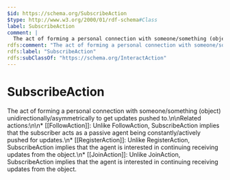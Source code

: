 ```yaml
---
$id: https://schema.org/SubscribeAction
$type: http://www.w3.org/2000/01/rdf-schema#Class
label: SubscribeAction
comment: |
  The act of forming a personal connection with someone/something (object) unidirectionally/asymmetrically to get updates pushed to.\n\nRelated actions:\n\n* [[FollowAction]]: Unlike FollowAction, SubscribeAction implies that the subscriber acts as a passive agent being constantly/actively pushed for updates.\n* [[RegisterAction]]: Unlike RegisterAction, SubscribeAction implies that the agent is interested in continuing receiving updates from the object.\n* [[JoinAction]]: Unlike JoinAction, SubscribeAction implies that the agent is interested in continuing receiving updates from the object.
rdfs:comment: "The act of forming a personal connection with someone/something (object) unidirectionally/asymmetrically to get updates pushed to.\\n\\nRelated actions:\\n\\n* [[FollowAction]]: Unlike FollowAction, SubscribeAction implies that the subscriber acts as a passive agent being constantly/actively pushed for updates.\\n* [[RegisterAction]]: Unlike RegisterAction, SubscribeAction implies that the agent is interested in continuing receiving updates from the object.\\n* [[JoinAction]]: Unlike JoinAction, SubscribeAction implies that the agent is interested in continuing receiving updates from the object."
rdfs:label: "SubscribeAction"
rdfs:subClassOf: "https://schema.org/InteractAction"
---
```


# SubscribeAction

The act of forming a personal connection with someone/something (object) unidirectionally/asymmetrically to get updates pushed to.\n\nRelated actions:\n\n* [[FollowAction]]: Unlike FollowAction, SubscribeAction implies that the subscriber acts as a passive agent being constantly/actively pushed for updates.\n* [[RegisterAction]]: Unlike RegisterAction, SubscribeAction implies that the agent is interested in continuing receiving updates from the object.\n* [[JoinAction]]: Unlike JoinAction, SubscribeAction implies that the agent is interested in continuing receiving updates from the object.


